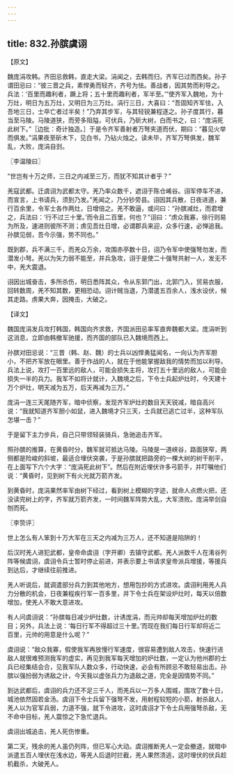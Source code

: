 ```yaml
---
---
---
```

title: 832.孙膑虞诩
---



【原文】

魏庞涓攻韩。齐田忌救韩，直走大梁。涓闻之，去韩而归，齐军已过而西矣。孙子谓田忌曰：“彼三晋之兵，素悍勇而轻齐，齐号为怯。善战者，因其势而利导之。兵法：‘百里而趣利者，蹶上将；五十里而趣利者，军半至。’”使齐军入魏地，为十万灶，明日为五万灶，又明日为三万灶。涓行三日，大喜曰：“吾固知齐军怯，入吾地三日，士卒亡者过半矣！”乃弃其步军，与其轻锐兼程逐之。孙子度其行，暮当至马陵。马陵道狭，而旁多阻隘，可伏兵，乃斫大树，白而书之，曰：“庞涓死此树下。”［边批：奇计独造。］于是令齐军善射者万弩夹道而伏，期曰：“暮见火举而俱发。”涓果夜至斫木下，见白书，乃钻火烛之。读未毕，齐军万弩俱发，魏军乱，大败，庞涓自刭。

〖李温陵曰〗

“世岂有十万之师，三日之内减至三万，而犹不知其计者乎？”

羌寇武都。迁虞诩为武都太守。羌乃率众数千，遮诩于陈仓崤谷。诩军停车不进，而宣言，上书请兵，须到乃发。”羌闻之，乃分钞旁县。诩因其兵散，日夜进道，兼行百余里，令军士各作两灶，日增倍之。羌不敢逼，或问曰：“孙膑减灶，而君增之，兵法曰：‘行不过三十里。’而令且二百里，何也？”诩曰：“虏众我寡，徐行则易为所及，速进则彼所不测；虏见吾灶日增，必谓郡兵来迎，众多行速，必惮追我。孙膑见弱，吾今示强，势不同也。”

既到郡，兵不满三千，而羌众万余，攻围赤亭数十日，诩乃令军中使强弩勿发，而潜发小弩。羌以为矢力弱不能至，并兵急攻，诩于是使二十强弩共射一人，发无不中，羌大震退。

诩因出城奋击，多所杀伤，明日悉阵其众，令从东郭门出，北郭门入，贸易衣服，回转数周，羌不知其数，更相恐动。诩计贼当退，乃潜遣五百余人，浅水设伏，候其走路。虏果大奔，因掩击，大破之。

【译文】

魏国庞涓发兵攻打韩国，韩国向齐求救，齐国派田忌率军直奔魏都大梁。庞涓听到这消息，立即由韩撤军驰援，而齐国的部队已入魏境而西上。

孙膑对田忌说：“三晋（韩、赵、魏）的士兵以凶悍勇猛闻名，一向认为齐军胆小，不把齐军放在眼里。善于作战的人，就在于他能掌握敌我的情势而加以利导。兵法上说，攻打一百里远的敌人，可能会损失主将，攻打五十里远的敌人，可能会损失一半的兵力。我军不如将计就计，入魏境之后，下令士兵起炉灶时，今天建十万个炉灶，明天减为五万，后天再减为三万。”

庞涓一连三天尾随齐军，暗中侦察，发现齐军炉灶的数目天天锐减，暗自高兴说：“我就知道齐军胆小如鼠，进入魏境才只三天，士兵就已逃亡过半，这种军队怎堪一击？”

于是留下主力步兵，自己只带领轻装骑兵，急驰追击齐军。

照孙膑的推算，在黄昏时分，魏军就可抵达马陵。马陵是一道峡谷，路面狭窄，两侧都是险峻的斜坡，最适合埋伏突袭，于是孙膑就把路旁的一棵大树的树干削平，在上面写下六个大字：“庞涓死此树下”。然后在附近埋伏许多弓箭手，并叮嘱他们说：“黄昏时，见到树下有火光就万箭齐发。

到黄昏时，庞涓果然率军由树下经过，看到树上模糊的字迹，就命人点燃火把，还没读完树上的字，齐军就万箭齐发，一时间魏军阵势大乱，大军溃败。庞涓举剑自刎而死。

〖李贽评〗

世上怎么有人笨到十万大军在三天之内减为三万人，还不知道是陷阱的！

后汉时羌人进犯武都，皇帝命虞诩（字开卿）去镇守武都。羌人派数千人在淆谷列阵等候虞诩，虞诩令兵士暂时停止前进，并表示要上书请求皇帝派兵增援，等援兵到达后，才继续往前推进。

羌人听说后，就调遣部分兵力到其他地方，想用包抄的方式进攻。虞诩利用羌人兵力分散的机会，日夜兼程疾行军一百多里，并下令士兵在架设炉灶时，每天以倍数增加，使羌人不敢大意进攻。

有人问虞诩说：“孙膑每日减少炉灶数，计诱庞涓，而元帅却每天增加炉灶的数目；另外，兵法上说：‘每日行军不得超过三十里。’而现在我们每日行军却将近二百里，元帅的用意是什么呢？”

虞诩说：“敌众我寡，假使我军再放慢行军速度，很容易遭到敌人攻击，快速行进敌人就很难预测我军的虚实，再见到我军每天增加的炉灶数，一定认为他州郡的士兵已经集结会合，见我军队人数众多，行动快速，必会有所顾忌不敢轻易出击。孙膑以强扮弱为诱敌之计，今天我以虚张兵力为退敌之道，完全是因情势不同。”

到达武都后，虞诩的兵力还不足三千人，而羌兵以一万多人围城，围攻了数十日，城池依然固若金汤。虞诩下令士兵留下强弩不发，用射程较短的小箭，射杀敌人，羌人以为官军兵弱，力道不强，就下令进攻，这时虞诩才下令士兵用强弩杀敌，无不命中目标，羌人震惊之下急忙退兵。

虞诩出城追击，羌人死伤惨重。

第二天，残余的羌人虽仍列阵，但已军心大动。虞诩推断羌人一定会撤退，就暗中派遣五百人埋伏在浅水边，等羌人后退时拦截，羌人果然溃逃，这时埋伏的伏兵趁机截杀，大破羌人。